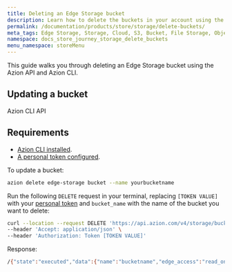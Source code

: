 ```yaml
---
title: Deleting an Edge Storage bucket
description: Learn how to delete the buckets in your account using the Azion API and Azion CLI.
permalink: /documentation/products/store/storage/delete-buckets/
meta_tags: Edge Storage, Storage, Cloud, S3, Bucket, File Storage, Object Storage, API, Azion CLI, Delete Buckets
namespace: docs_store_journey_storage_delete_buckets
menu_namespace: storeMenu
---
```




This guide walks you through deleting an Edge Storage bucket using the Azion API and Azion CLI. 

## Updating a bucket

<Tabs client:visible>
    <Fragment slot="tab.cli">Azion CLI</Fragment>
    <Fragment slot="tab.api">API</Fragment>

<Fragment slot="panel.cli">

## Requirements 

- [Azion CLI installed](/en/documentation/products/azion-cli/overview/#installing-azion-cli). 
- [A personal token configured](/en/documentation/devtools/cli/globals/#token).

To update a bucket: 

```bash 
azion delete edge-storage bucket --name yourbucketname
```

</Fragment>

<Fragment slot="panel.api">

 
Run the following `DELETE` request in your terminal, replacing `[TOKEN VALUE]` with your [personal token](/en/documentation/products/guides/personal-tokens/) and `bucket_name` with the name of the bucket you want to delete:

```bash
curl --location --request DELETE 'https://api.azion.com/v4/storage/buckets/bucket_name' \
--header 'Accept: application/json' \
--header 'Authorization: Token [TOKEN VALUE]'
```

Response: 

```bash 
/{"state":"executed","data":{"name":"bucketname","edge_access":"read_only"}}% 
```
</Fragment>

</Tabs>

